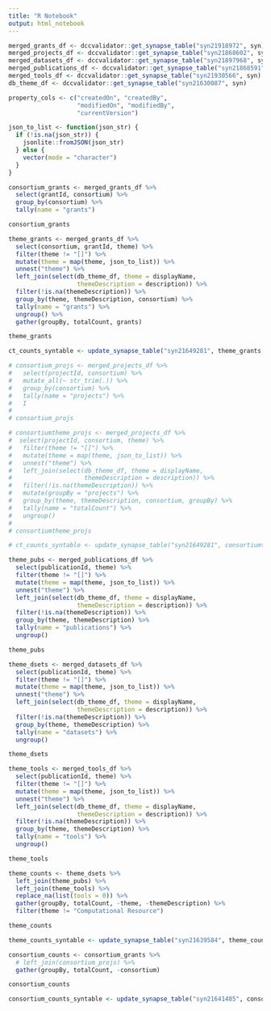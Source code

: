 ```yaml
---
title: "R Notebook"
output: html_notebook
---
```


```r
merged_grants_df <- dccvalidator::get_synapse_table("syn21918972", syn)
merged_projects_df <- dccvalidator::get_synapse_table("syn21868602", syn)
merged_datasets_df <- dccvalidator::get_synapse_table("syn21897968", syn)
merged_publications_df <- dccvalidator::get_synapse_table("syn21868591", syn)
merged_tools_df <- dccvalidator::get_synapse_table("syn21930566", syn)
db_theme_df <- dccvalidator::get_synapse_table("syn21630087", syn)

property_cols <- c("createdOn", "createdBy",
                   "modifiedOn", "modifiedBy",
                   "currentVersion")
```


```r
json_to_list <- function(json_str) {
  if (!is.na(json_str)) {
    jsonlite::fromJSON(json_str)
  } else {
    vector(mode = "character")
  }
}
```

```r
consortium_grants <- merged_grants_df %>% 
  select(grantId, consortium) %>% 
  group_by(consortium) %>% 
  tally(name = "grants")

consortium_grants
```

```r
theme_grants <- merged_grants_df %>% 
  select(consortium, grantId, theme) %>% 
  filter(theme != "[]") %>% 
  mutate(theme = map(theme, json_to_list)) %>% 
  unnest("theme") %>% 
  left_join(select(db_theme_df, theme = displayName, 
                   themeDescription = description)) %>% 
  filter(!is.na(themeDescription)) %>%  
  group_by(theme, themeDescription, consortium) %>% 
  tally(name = "grants") %>% 
  ungroup() %>% 
  gather(groupBy, totalCount, grants)

theme_grants
```

```r
ct_counts_syntable <- update_synapse_table("syn21649281", theme_grants, syn, syntab)
```

```r
# consortium_projs <- merged_projects_df %>% 
#   select(projectId, consortium) %>% 
#   mutate_all(~ str_trim(.)) %>% 
#   group_by(consortium) %>%
#   tally(name = "projects") %>%
#   I
# 
# consortium_projs
```

```r
# consortiumtheme_projs <- merged_projects_df %>% 
#  select(projectId, consortium, theme) %>% 
#   filter(theme != "[]") %>% 
#   mutate(theme = map(theme, json_to_list)) %>% 
#   unnest("theme") %>% 
#   left_join(select(db_theme_df, theme = displayName, 
#                    themeDescription = description)) %>% 
#   filter(!is.na(themeDescription)) %>%  
#   mutate(groupBy = "projects") %>% 
#   group_by(theme, themeDescription, consortium, groupBy) %>% 
#   tally(name = "totalCount") %>% 
#   ungroup()
# 
# consortiumtheme_projs
```

```r
# ct_counts_syntable <- update_synapse_table("syn21649281", consortiumtheme_projs, syn, syntab)
```

```r
theme_pubs <- merged_publications_df %>% 
  select(publicationId, theme) %>% 
  filter(theme != "[]") %>% 
  mutate(theme = map(theme, json_to_list)) %>% 
  unnest("theme") %>% 
  left_join(select(db_theme_df, theme = displayName, 
                   themeDescription = description)) %>% 
  filter(!is.na(themeDescription)) %>%  
  group_by(theme, themeDescription) %>% 
  tally(name = "publications") %>% 
  ungroup()

theme_pubs
```

```r
theme_dsets <- merged_datasets_df %>% 
  select(publicationId, theme) %>% 
  filter(theme != "[]") %>% 
  mutate(theme = map(theme, json_to_list)) %>% 
  unnest("theme") %>% 
  left_join(select(db_theme_df, theme = displayName, 
                   themeDescription = description)) %>% 
  filter(!is.na(themeDescription)) %>%  
  group_by(theme, themeDescription) %>% 
  tally(name = "datasets") %>% 
  ungroup()

theme_dsets
```

```r
theme_tools <- merged_tools_df %>% 
  select(publicationId, theme) %>% 
  filter(theme != "[]") %>% 
  mutate(theme = map(theme, json_to_list)) %>% 
  unnest("theme") %>% 
  left_join(select(db_theme_df, theme = displayName, 
                   themeDescription = description)) %>% 
  filter(!is.na(themeDescription)) %>%  
  group_by(theme, themeDescription) %>% 
  tally(name = "tools") %>% 
  ungroup()

theme_tools
```

```r
theme_counts <- theme_dsets %>% 
  left_join(theme_pubs) %>% 
  left_join(theme_tools) %>% 
  replace_na(list(tools = 0)) %>% 
  gather(groupBy, totalCount, -theme, -themeDescription) %>% 
  filter(theme != "Computational Resource")

theme_counts
```


```r
theme_counts_syntable <- update_synapse_table("syn21639584", theme_counts, syn, syntab)
```


```r
consortium_counts <- consortium_grants %>% 
  # left_join(consortium_projs) %>% 
  gather(groupBy, totalCount, -consortium)

consortium_counts
```

```r
consortium_counts_syntable <- update_synapse_table("syn21641485", consortium_counts, syn, syntab)
```
